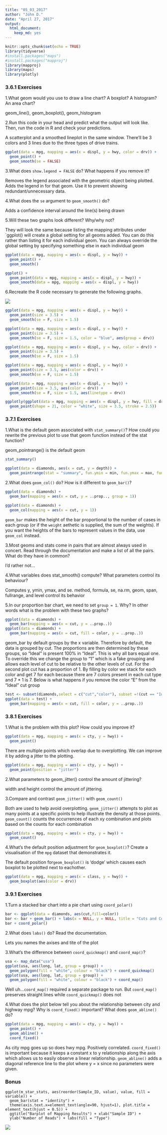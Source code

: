 ```yaml
---
title: "05_03_2017"
author: "John D."
date: "April 27, 2017"
output: 
  html_document: 
    keep_md: yes
---
```


```r
knitr::opts_chunk$set(echo = TRUE)
library(tidyverse)
#install.packages("maps")
#install.packages("mapproj")
library(mapproj)
library(maps)
library(plotly)
```

### 3.6.1 Exercises  

1.What geom would you use to draw a line chart? A boxplot? A histogram? An area chart?

geom_line(), geom_boxplot(), geom_histogram

2.Run this code in your head and predict what the output will look like. Then, run the code in R and check your predictions.

A scatterplot and a smoothed lineplot in the same window. There'll be 3 colors and 3 lines due to the three types of drive trains.

```r
ggplot(data = mpg, mapping = aes(x = displ, y = hwy, color = drv)) + 
  geom_point() + 
  geom_smooth(se = FALSE)
```

3.What does `show.legend = FALSE` do? What happens if you remove it?

Removes the legend associated with the geometric object being plotted. Adds the legend in for that geom. Use it to prevent showing redundant/unnecessary data.

4.What does the `se` argument to `geom_smooth()` do?

Adds a confidence interval around the line(s) being drawn

5.Will these two graphs look different? Why/why not?

They will look the same because listing the mapping attributes under `ggplot() will create a global setting for all geoms added. You can do this rather than listing it for each individual geom. You can always override the global setting by specifying something else in each individual geom

```r
ggplot(data = mpg, mapping = aes(x = displ, y = hwy)) + 
  geom_point() + 
  geom_smooth()

ggplot() + 
  geom_point(data = mpg, mapping = aes(x = displ, y = hwy)) + 
  geom_smooth(data = mpg, mapping = aes(x = displ, y = hwy))
```

6.Recreate the R code necessary to generate the following graphs.

![](05_03_2017_files/Examples.PNG)

```r
ggplot(data = mpg, mapping = aes(x = displ, y = hwy)) +
  geom_point(size = 3.5) +
  geom_smooth(se = F, size = 1.5)

ggplot(data = mpg, mapping = aes(x = displ, y = hwy)) +
  geom_point(size = 3.5) +
  geom_smooth(se = F, size = 1.5, color = "blue", aes(group = drv))

ggplot(data = mpg, mapping = aes(x = displ, y = hwy, color = drv)) +
  geom_point(size = 3.5) +
  geom_smooth(se = F, size = 1.5)

ggplot(data = mpg, mapping = aes(x = displ, y = hwy)) +
  geom_point(size = 3.5, aes(color = drv)) +
  geom_smooth(se = F, size = 1.5)

ggplot(data = mpg, mapping = aes(x = displ, y = hwy)) +
  geom_point(size = 3.5, aes(color = drv)) +
  geom_smooth(se = F, size = 1.5, aes(linetype = drv))

ggplotly(ggplot(data = mpg, mapping = aes(x = displ, y = hwy, fill = drv)) +
  geom_point(shape = 21, color = "white", size = 3.5, stroke = 2.5))
```

### 3.7.1 Exercises 

1.What is the default geom associated with `stat_summary()`? How could you rewrite the previous plot to use that geom function instead of the stat function?

geom_pointrange() is the default geom

```r
stat_summary()

ggplot(data = diamonds, aes(x = cut, y = depth)) + 
  geom_pointrange(stat = "summary", fun.ymin = min, fun.ymax = max, fun.y = median)
```

2.What does `geom_col()` do? How is it different to `geom_bar()`?

```r
ggplot(data = diamonds) + 
  geom_bar(mapping = aes(x = cut, y = ..prop.., group = 1))

ggplot(data = diamonds) + 
  geom_col(mapping = aes(x = cut, y = 1))
```

`geom_bar` makes the height of the bar proportional to the number of cases in each group (or if the `weight` aethetic is supplied, the sum of the weights). If you want the heights of the bars to represent values in the data, use `geom_col` instead.

3.Most geoms and stats come in pairs that are almost always used in concert. Read through the documentation and make a list of all the pairs. What do they have in common?

I'd rather not...

4.What variables does stat_smooth() compute? What parameters control its behaviour?

Computes y, ymin, ymax, and se. method, formula, se, na.rm, geom, span, fullrange, and level control its behavior

5.In our proportion bar chart, we need to set `group = 1`. Why? In other words what is the problem with these two graphs?

```r
ggplot(data = diamonds) + 
  geom_bar(mapping = aes(x = cut, y = ..prop..))
ggplot(data = diamonds) + 
  geom_bar(mapping = aes(x = cut, fill = color, y = ..prop..))
```

geom_bar by default groups by the x variable. Therefore by default, the data is grouped by cut. The proportions are then determined by these groups, so "Ideal" is present 100% in "Ideal". This is why all bars equal one. To override this we change the group to "1" which is a fake grouping and allows each level of cut to be relative to the other levels of cut. For the second plot cut has a proportion of 1. By filling by color we stack for each color and get 7 for each because there are 7 colors present in each cut type and 7 * 1 is 7. Below is what happens if you remove the color "E" from the "Ideal" cut group

```r
test <- subset(diamonds,select = c("cut","color"), subset =!(cut == "Ideal" & color == "E"))
ggplot(data = test) + 
  geom_bar(mapping = aes(x = cut, fill = color, y = ..prop..))
```

### 3.8.1 Exercises

1.What is the problem with this plot? How could you improve it?

```r
ggplot(data = mpg, mapping = aes(x = cty, y = hwy)) + 
  geom_point()
```

There are multiple points which overlap due to overplotting. We can improve it by adding a jitter to the plotting.

```r
ggplot(data = mpg, mapping = aes(x = cty, y = hwy)) + 
  geom_point(position = "jitter")
```

2.What parameters to geom_jitter() control the amount of jittering?

width and height control the amount of jittering.

3.Compare and contrast `geom_jitter()` with `geom_count()`

Both are used to help avoid overplotting. `geom_jitter()` attempts to plot as many points at a specific points to help illustrate the density at those points. `geom_count()` counts the occurrences of each xy combination and plots based on the counts for each combination

```r
ggplot(data = mpg, mapping = aes(x = cty, y = hwy)) + 
  geom_count()
```

4.What’s the default position adjustment for `geom_boxplot()`? Create a visualisation of the `mpg` dataset that demonstrates it.

The default position for`geom_boxplot()` is 'dodge' which causes each boxplot to be plotted next to eachother.
```r
ggplot(data = mpg, mapping = aes(x = class, y = hwy)) +
  geom_boxplot(aes(color = drv))
```

### 3.9.1 Exercises

1.Turn a stacked bar chart into a pie chart using `coord_polar()`

```r
bar <- ggplot(data = diamonds, aes(cut,fill=color))
bar <- bar + geom_bar() + labs(x = NULL, y = NULL, title = "Cuts and Colors")
bar + coord_polar()
```

2.What does `labs()` do? Read the documentation.

Lets you names the axises and tite of the plot

3.What’s the difference between `coord_quickmap()` and `coord_map()`?

```r
usa <- map_data("usa")
ggplot(usa, aes(long, lat, group = group)) +
  geom_polygon(fill = "white", colour = "black") + coord_quickmap()
ggplot(usa, aes(long, lat, group = group)) +
  geom_polygon(fill = "white", colour = "black") + coord_map()
```

Well uh...`coord_map()` required a separate package to run. But `coord_map()` preserves straight lines while `coord_quickmap()` does not

4.What does the plot below tell you about the relationship between city and highway mpg? Why is `coord_fixed()` important? What does `geom_abline()` do?

```r
ggplot(data = mpg, mapping = aes(x = cty, y = hwy)) +
  geom_point() + 
  geom_abline() +
  coord_fixed()
```

As city mpg goes up so does hwy mpg. Positively correlated. `coord_fixed()` is important because it keeps a constant x to y relationship along the axis which allows us to easily observe a linear relationship. `geom_abline()` adds a diagonal reference line to the plot where y = x since no parameters were given.



### Bonus

```
ggplot(m_star_stats, aes(reorder(Sample_ID, value), value, fill = variable)) + 
  geom_bar(stat = "identity") + 
  theme(axis.text.x=element_text(angle=90, hjust=1), plot.title = element_text(hjust = 0.5)) + 
  ggtitle("Barplot of Mapping Results") + xlab("Sample ID") +
  ylab("Number of Reads") + labs(fill = "Type")
```

![](05_03_2017_files/Unique_Mapping_Barplot2.png)